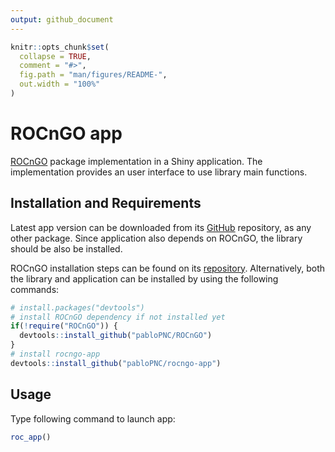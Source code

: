 ```yaml
---
output: github_document
---
```


<!-- README.md is generated from README.Rmd. Please edit that file -->

```r
knitr::opts_chunk$set(
  collapse = TRUE,
  comment = "#>",
  fig.path = "man/figures/README-",
  out.width = "100%"
)
```

# ROCnGO app

<!-- badges: start -->
<!-- badges: end -->

[ROCnGO](https://github.com/pabloPNC/ROCnGO) package implementation in a Shiny application. The implementation provides an user interface to use library main functions.

## Installation and Requirements

Latest app version can be downloaded from its [GitHub](https://github.com/) repository, as any other package. Since application also depends on ROCnGO, the library should be also be installed.

ROCnGO installation steps can be found on its [repository](https://github.com/pabloPNC/ROCnGO). Alternatively, both the library and application can be installed by using the following commands:

``` r
# install.packages("devtools")
# install ROCnGO dependency if not installed yet
if(!require("ROCnGO")) {
  devtools::install_github("pabloPNC/ROCnGO")
}
# install rocngo-app
devtools::install_github("pabloPNC/rocngo-app")
```

## Usage

Type following command to launch app:

```r
roc_app()
```